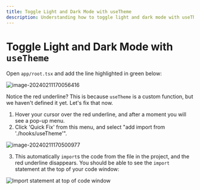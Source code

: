 ```yaml
---
title: Toggle Light and Dark Mode with useTheme
description: Understanding how to toggle light and dark mode with useTheme
---
```


# Toggle Light and Dark Mode with `useTheme`

Open `app/root.tsx` and add the line highlighted in green below:

![image-20240211170056416](src/assets/png/image-20240211170056416.png)

Notice the red underline? This is because `useTheme` is a custom function, but we haven't defined it yet. Let's fix that now.

1. Hover your cursor over the red underline, and after a moment you will see a pop-up menu.
2. Click 'Quick Fix' from this menu, and select "add import from './hooks/useTheme'".

![image-20240211170500977](src/assets/png/image-20240211170500977.png)

3. This automatically `import`s the code from the file in the project, and the red underline disappears. You should be able to see the `import` statement at the top of your code window:

![Import statement at top of code window](src/assets/png/image-20240211170747133.png)
